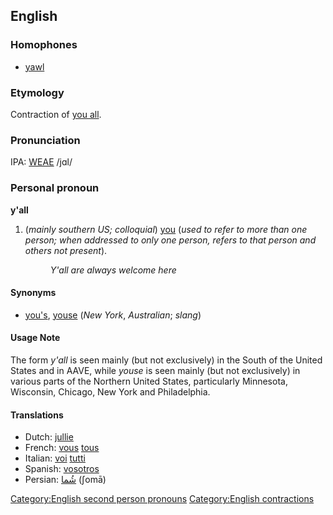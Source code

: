 ==English==
===Homophones===
*[[yawl]]

===Etymology===
Contraction of [[you all]].

===Pronunciation===
IPA: [[WEAE]] /jɑl/

===Personal pronoun===
'''y'all'''

#(''mainly southern US; colloquial'') [[you]] (''used to refer to more than one person; when addressed to only one person, refers to that person and others not present'').
#: ''Y'all are always welcome here''

==== Synonyms ====
*[[you's]], [[youse]] (''New York'', ''Australian''; ''slang'')

====Usage Note====
The form ''y'all'' is seen mainly (but not exclusively) in the South of the United States and in AAVE, while ''youse'' is seen mainly (but not exclusively) in various parts of the Northern United States, particularly Minnesota, Wisconsin, Chicago, New York and Philadelphia.

==== Translations ====
*Dutch: [[jullie]]
*French: [[vous]] [[tous]]
*Italian: [[voi]] [[tutti]]
*Spanish: [[vosotros]]
*Persian: [[شُما]] (ʃomā)

[[Category:English second person pronouns]]
[[Category:English contractions]]